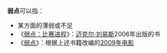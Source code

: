 '''弱点'''可以指：
* 某方面的薄弱或不足
* 《[[弱点：比赛进程|弱点：比赛进程]]》：[[迈克尔·刘易斯|迈克尔·刘易斯]]2006年出版的书
* 《[[弱点_(电影)|弱点]]》：根据上述书籍改编的[[2009年电影|2009年电影]] 


{{disambig|Cat=二字消歧义}}